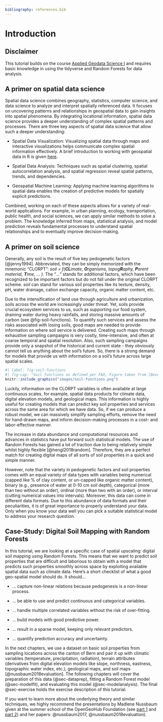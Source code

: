 ```yaml
---
bibliography: references.bib
---
```


# Introduction {#sec-intro}

::: callout-important
## Disclaimer

This tutorial builds on the course [Applied Geodata Science I](https://geco-bern.github.io/agds/) and requires basic knowledge in using the tidyverse and Random Forests for data analysis.
:::

## A primer on spatial data science

Spatial data science combines geography, statistics, computer science, and data science to analyze and interpret spatially referenced data. It focuses on uncovering patterns and relationships in geospatial data to gain insights into spatial phenomena. By integrating locational information, spatial data science provides a deeper understanding of complex spatial patterns and processes. There are three key aspects of spatial data science that allow such a deeper understanding:

-   Spatial Data Visualization: Visualizing spatial data through maps and interactive visualizations helps communicate complex spatial information effectively. A brief introduction to working with geospatial data in R is given [here](https://geco-bern.github.io/handfull_of_pixels/geospatial_R.html). 

-   Spatial Data Analysis: Techniques such as spatial clustering, spatial autocorrelation analysis, and spatial regression reveal spatial patterns, trends, and dependencies.

-   Geospatial Machine Learning: Applying machine learning algorithms to spatial data enables the creation of predictive models for spatially explicit predictions.

Combined, working on each of these aspects allows for a variety of real-world applications. For example, in urban planning, ecology, transportation, public health, and social sciences, we can apply similar methods to solve a problem. The knowledge inferred from maps, statistical analysis, and model prediction reveals fundamental processes to understand spatial relationships and to eventually improve decision-making.

<!--# ## Spatial Upscaling with Machine Learning Methods -->

<!--# Spatial upscaling describes the process of extrapolating information from a smaller to a larger area. Spatial upscaling is used to solve the common problem where we have a variable of interest measured at a few sampling locations whilst having large maps of potential covariates that could predict that variable. As discussed further below, this variable of interest could be a soil characteristic that has to be sampled by digging up soil and analyzing it in the lab. Potential covariates are often remote-sensing data or pre-existing maps of, e.g., geological features. Recent technological progress substantially facilitated the acquisition of remote-sensing data, and in combination with increased computational capacity, we can use a variety of machine learning tools to investigate our variable of interest at larger scales. -->

<!--# Although the field of spatial data science or geostatistics has gained great interest in recent years, our fundamental understanding rests on hundreds of years of research. For example, quoting Waldo Tobler, a famous American-Swiss geographer, the first law of geography is that "everything is related to everything else, but near things are more related than distant things" [@tobler1970]. This is the essential idea of spatial autocorrelation. And because autocorrelation can hamper the validity of statistical analyses and modelling, we must account for it. However, this is not always straightforward to do. Also, because of the rising use of global maps in scientific publications and in the media outlets that spread them, the trustworthiness of global maps and communicating their uncertainties has become an active scientific debate [@meyer2021; @meyer2022]. -->

## A primer on soil science

Generally, any soil is the result of five key pedogenetic factors [@jenny1994]. Abbreviated, they can be simply memorized with the mnemonic "CLORPT": *soil = f(**CL**imate, **O**rganisms, topog**R**aphy, **P**arent material, **T**ime, ... )*. The "*...*" stands for additional factors, which have been recognized to be important factors but do not fall under the original CLORPT scheme. *soil* can stand for various soil properties like its texture, density, pH, water drainage, cation exchange capacity, organic matter content, etc.

Due to the intensification of land use through agriculture and urbanization, soils across the world are increasingly under threat. Yet, soils provide crucial ecosystem services to us, such as supporting our food system, draining water during heavy rainfalls, and storing massive amounts of carbon (see @fig-soil-functions). To quantify such services and assess the risks associated with losing soils, good maps are needed to provide information on where soil service is delivered. Creating such maps through exhaustive sampling campaigns is very costly, time-intensive, and often at coarse temporal and spatial resolution. Also, such sampling campaigns provide only a snapshot of the historical and current state - they obviously cannot tell us anything about the soil's future. So, there is a strong demand for models that provide us with information on a soil's future across large spatial scales.

```r
#| label: fig-soil-functions
#| fig-cap: "Soil functions as defined per FAO, Figure taken from [Baveye et al. (2020)](https://www.frontiersin.org/articles/10.3389/fenvs.2020.579904)."
knitr::include_graphics("images/soil-functions.png")
```

Luckily, information on the CLORPT variables is often available at large continuous scales, for example, spatial data products for climate data, digital elevation models, and geological maps. This information is highly useful for creating models that can predict key soil properties and services across the same area for which we have data. So, if we can produce a robust model, we can massively simplify sampling efforts, remove the need for hand-drawn maps, and inform decision-making processes in a cost- and labor-effective manner.

The increase in data abundance and computational resources and advances in statistics have put forward such statistical models. The use of Random Forests has gained a lot of traction due to being relatively simple whilst highly flexible [@hengl2018random]. Therefore, they are a perfect match for creating digital maps of all sorts of soil properties in a quick and simple manner.

However, note that the variety in pedogenetic factors and soil properties comes with an equal variety of data types with variables being numerical (capped like % of clay content, or un-capped like organic matter content), binary (e.g., presence of water at 0-10 cm soil depth), categorical (more than two without an order), ordinal (more than two with an order), or interval (cutting numerical values into intervals). Moreover, this data can come in different data formats. Due to this abundance of data formats and their peculiarities, it is of great importance to properly understand your data. Only when you know your data well you can pick a suitable statistical model to address your research question.

## Case-Study: Digital Soil Mapping with Random Forests

In this tutorial, we are looking at a specific case of spatial upscaling: digital soil mapping using Random Forests. This means that we want to predict soil properties that are difficult and laborious to obtain with a model that predicts such properties smoothly across space by exploiting available spatial data such as climate data. Here's a short checklist of what a good geo-spatial model should do. It should...

-   ... capture non-linear relations because pedogenesis is a non-linear process.

-   ... be able to use and predict continuous and categorical variables.

-   ... handle multiple correlated variables without the risk of over-fitting.

<!--# -   ... account for spatial auto-correlation (this is a bit tricky, so more on this in @sec-dataprep). -->

-   ... build models with good predictive power.

-   ... result in a sparse model, keeping only relevant predictors.

-   ... quantify prediction accuracy and uncertainty.

In the next chapters, we use a dataset on basic soil properties from sampling locations across the canton of Bern and pair it up with climatic variables (temperature, precipitation, radiation), terrain attributes (derivatives from digital elevation models like slope, northness, eastness, topographic water index, etc.), geological maps, and soil maps [@nussbaum2018evaluation]. The following chapters will cover the preparation of this data (@sec-dataprep), fitting a Random Forest model (@sec-modelfit), and evaluating this model (@sec-modelanalysis). The final @sec-exercise holds the exercise description of this tutorial.

If you want to learn more about the underlying theory and similar techniques, we highly recommend the presentations by Madlene Nussbaum given at the summer school of the OpenGeoHub Foundation (see [part 1](https://www.youtube.com/watch?v=NgZ17CbL_xs) and [part 2](https://www.youtube.com/watch?v=idkODq0BpAA)) and her papers: @nussbaum2017, @nussbaum2018evaluation).
